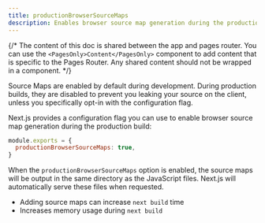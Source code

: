 ```yaml
---
title: productionBrowserSourceMaps
description: Enables browser source map generation during the production build.
---
```


{/* The content of this doc is shared between the app and pages router. You can use the `<PagesOnly>Content</PagesOnly>` component to add content that is specific to the Pages Router. Any shared content should not be wrapped in a component. */}

Source Maps are enabled by default during development. During production builds, they are disabled to prevent you leaking your source on the client, unless you specifically opt-in with the configuration flag.

Next.js provides a configuration flag you can use to enable browser source map generation during the production build:

```js filename="next.config.js"
module.exports = {
  productionBrowserSourceMaps: true,
}
```

When the `productionBrowserSourceMaps` option is enabled, the source maps will be output in the same directory as the JavaScript files. Next.js will automatically serve these files when requested.

- Adding source maps can increase `next build` time
- Increases memory usage during `next build`
